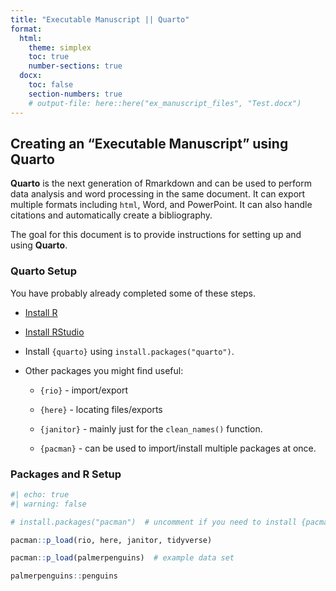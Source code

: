 ```yaml
---
title: "Executable Manuscript || Quarto"
format:
  html:
    theme: simplex
    toc: true
    number-sections: true
  docx:
    toc: false
    section-numbers: true
    # output-file: here::here("ex_manuscript_files", "Test.docx")
---
```


## Creating an **"Executable Manuscript"** using Quarto

**Quarto** is the next generation of Rmarkdown and can be used to perform data analysis and word processing in the same document. It can export multiple formats including `html`, Word, and PowerPoint. It can also handle citations and automatically create a bibliography.

The goal for this document is to provide instructions for setting up and using **Quarto**.

### Quarto Setup

You have probably already completed some of these steps.

-   [Install R](https://cran.microsoft.com/)

-   [Install RStudio](https://www.rstudio.com/products/rstudio/download/)

-   Install `{quarto}` using `install.packages("quarto")`.

-   Other packages you might find useful:

    -   `{rio}` - import/export

    -   `{here}` - locating files/exports

    -   `{janitor}` - mainly just for the `clean_names()` function.

    -   `{pacman}` - can be used to import/install multiple packages at once.

### Packages and R Setup

```r
#| echo: true
#| warning: false

# install.packages("pacman")  # uncomment if you need to install {pacman}

pacman::p_load(rio, here, janitor, tidyverse)

pacman::p_load(palmerpenguins)  # example data set

palmerpenguins::penguins
```

```r

```

